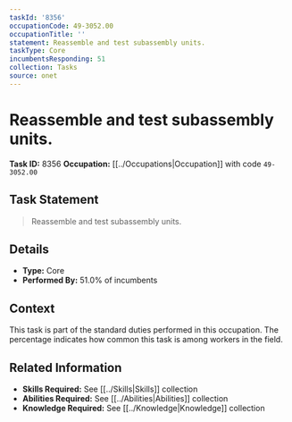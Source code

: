 ```yaml
---
taskId: '8356'
occupationCode: 49-3052.00
occupationTitle: ''
statement: Reassemble and test subassembly units.
taskType: Core
incumbentsResponding: 51
collection: Tasks
source: onet
---
```

# Reassemble and test subassembly units.

**Task ID:** 8356
**Occupation:** [[../Occupations|Occupation]] with code `49-3052.00`

## Task Statement

> Reassemble and test subassembly units.

## Details

- **Type:** Core
- **Performed By:** 51.0% of incumbents

## Context

This task is part of the standard duties performed in this occupation. The percentage indicates how common this task is among workers in the field.

## Related Information

- **Skills Required:** See [[../Skills|Skills]] collection
- **Abilities Required:** See [[../Abilities|Abilities]] collection
- **Knowledge Required:** See [[../Knowledge|Knowledge]] collection
